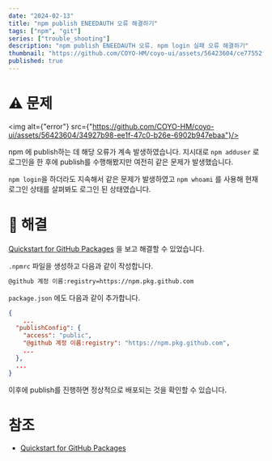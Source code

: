 ```yaml
---
date: "2024-02-13"
title: "npm publish ENEEDAUTH 오류 해결하기"
tags: ["npm", "git"]
series: ["trouble_shooting"]
description: "npm publish ENEEDAUTH 오류. npm login 실패 오류 해결하기"
thumbnail: "https://github.com/COYO-HM/coyo-ui/assets/56423604/ce77552f-20d5-495d-a9a2-99e44349956b"
published: true
---
```

# ⚠️ 문제

<img alt={"error"} src={"https://github.com/COYO-HM/coyo-ui/assets/56423604/34927b98-ee1f-47c0-b26e-6902b947ebaa"}/>

npm 에 publish하는 데 해당 오류가 계속 발생하였습니다. 지시대로 `npm adduser` 로 로그인을 한 후에 publish를 수행해봤지만 여전히 같은 문제가 발생했습니다.

`npm login`을 하더라도 지속해서 같은 문제가 발생하였고 `npm whoami` 를 사용해 현재 로그인 상태를 살펴봐도 로그인 된 상태였습니다.

# 🔧 해결

[Quickstart for GitHub Packages](https://docs.github.com/en/packages/quickstart) 을 보고 해결할 수 있었습니다.

`.npmrc` 파일을 생성하고 다음과 같이 작성합니다.

```bash
@github 계정 이름:registry=https://npm.pkg.github.com
```

`package.json`  에도 다음과 같이 추가합니다.

```json
{
	...
  "publishConfig": {
    "access": "public",
    "@github 계정 이름:registry": "https://npm.pkg.github.com",
    ...
  },
  ...
}
```

이후에 publish를 진행하면 정상적으로 배포되는 것을 확인할 수 있습니다.

# 참조

- [Quickstart for GitHub Packages](https://docs.github.com/en/packages/quickstart)